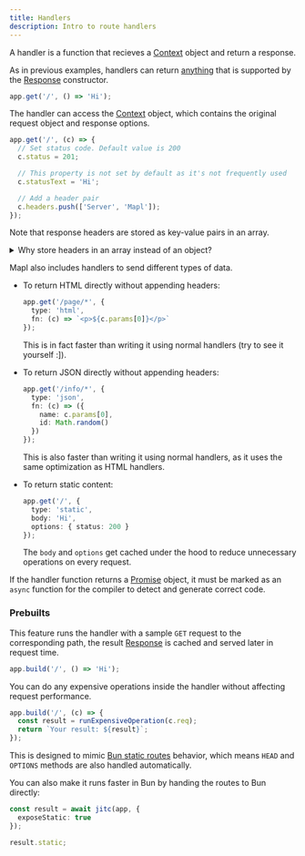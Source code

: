 ```yaml
---
title: Handlers
description: Intro to route handlers
---
```


A handler is a function that recieves a [Context](/api/context) object and return a response.

As in previous examples, handlers can return [anything](https://developer.mozilla.org/en-US/docs/Web/API/Response/Response#body)
that is supported by the [Response](https://developer.mozilla.org/en-US/docs/Web/API/Response) constructor.
```ts
app.get('/', () => 'Hi');
```

The handler can access the [Context](/api/context) object, which contains the original request object and response options.
```ts
app.get('/', (c) => {
  // Set status code. Default value is 200
  c.status = 201;

  // This property is not set by default as it's not frequently used
  c.statusText = 'Hi';

  // Add a header pair
  c.headers.push(['Server', 'Mapl']);
});
```

Note that response headers are stored as key-value pairs in an array.

<details>
<summary>Why store headers in an array instead of an object?</summary>

To have multiple header values, the headers need to be appended later to the
[Headers](https://developer.mozilla.org/en-US/docs/Web/API/Headers) object of the final [Response](https://developer.mozilla.org/en-US/docs/Web/API/Response),
which is much slower than arrays and objects as [Headers](https://developer.mozilla.org/en-US/docs/Web/API/Headers) has to do additional
operations to normalize the header key and value **on insertion**.

Furthermore, JS engines often create internal structures for optimizing property accesses, which leads to more memory being used compared to arrays.

</details>

Mapl also includes handlers to send different types of data.

- To return HTML directly without appending headers:
    ```ts
    app.get('/page/*', {
      type: 'html',
      fn: (c) => `<p>${c.params[0]}</p>`
    });
    ```

    This is in fact faster than writing it using normal handlers (try to see it yourself :]).

- To return JSON directly without appending headers:
    ```ts
    app.get('/info/*', {
      type: 'json',
      fn: (c) => ({
        name: c.params[0],
        id: Math.random()
      })
    });
    ```

    This is also faster than writing it using normal handlers, as it uses the same optimization as HTML handlers.

- To return static content:
    ```ts
    app.get('/', {
      type: 'static',
      body: 'Hi',
      options: { status: 200 }
    });
    ```

    The `body` and `options` get cached under the hood to reduce unnecessary operations on every request.

If the handler function returns a [Promise](https://developer.mozilla.org/en-US/docs/Web/JavaScript/Reference/Global_Objects/Promise) object,
it must be marked as an `async` function for the compiler to detect and generate correct code.

### Prebuilts
This feature runs the handler with a sample `GET` request to the corresponding path, the
result [Response](https://developer.mozilla.org/en-US/docs/Web/API/Response) is cached and served later in request time.
```ts
app.build('/', () => 'Hi');
```

You can do any expensive operations inside the handler without affecting request performance.
```ts
app.build('/', (c) => {
  const result = runExpensiveOperation(c.req);
  return `Your result: ${result}`;
});
```

This is designed to mimic [Bun static routes](https://bun.sh/docs/api/http#static-routes) behavior,
which means `HEAD` and `OPTIONS` methods are also handled automatically.

You can also make it runs faster in Bun by handing the routes to Bun directly:
```ts
const result = await jitc(app, {
  exposeStatic: true
});

result.static;
```
